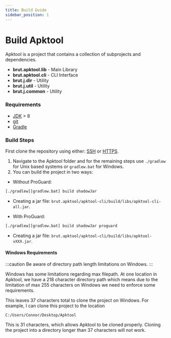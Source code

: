 ```yaml
---
title: Build Guide
sidebar_position: 1
---
```


# Build Apktool

Apktool is a project that contains a collection of subprojects and dependencies.

- **brut.apktool.lib** - Main Library
- **brut.apktool.cli** - CLI Interface
- **brut.j.dir** - Utility
- **brut.j.util** - Utility
- **brut.j.common** - Utility

### Requirements

- [JDK](https://www.oracle.com/java/technologies/downloads/) > 8
- [git](https://git-scm.com/downloads)
- [Gradle](https://gradle.org/)

### Build Steps

First clone the repository using either:
[SSH](git@github.com:iBotPeaches/Apktool.git) or [HTTPS](https://github.com/iBotPeaches/Apktool.git).

1. Navigate to the Apktool folder and for the remaining steps use `./gradlew` for Unix based systems or `gradlew.bat` for Windows.
2. You can build the project in two ways:

- Without ProGuard:

```bash
[./gradlew][gradlew.bat] build shadowJar
```

- Creating a jar file: `brut.apktool/apktool-cli/build/libs/apktool-cli-all.jar`.

- With ProGuard:

```bash
[./gradlew][gradlew.bat] build shadowJar proguard
```

- Creating a jar file: `brut.apktool/apktool-cli/build/libs/apktool-vXXX.jar`.

#### Windows Requirements

:::caution
Be aware of directory path length limitations on Windows.
:::

Windows has some limitations regarding max filepath. At one location in Apktool, we have a 218 character directory path
which means due to the limitation of max 255 characters on Windows we need to enforce some requirements.

This leaves 37 characters total to clone the project on Windows. For example, I can clone this project to the location

```text
C:/Users/Connor/Desktop/Apktool
```

This is 31 characters, which allows Apktool to be cloned properly. Cloning the project into a directory longer than 37
characters will not work.
